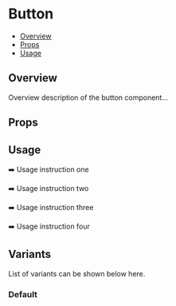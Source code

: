 

<Meta of={CompanyAbout} />

# Button

- [Overview](#overview)
- [Props](#props)
- [Usage](#usage)

## Overview

Overview description of the button component...

## Props

<Controls />

## Usage

➡️ Usage instruction one

➡️ Usage instruction two

➡️ Usage instruction three

➡️ Usage instruction four

## Variants

List of variants can be shown below here.

### Default

<Canvas of={CompanyAbout.Default} />
